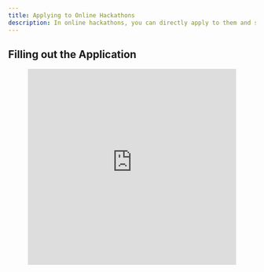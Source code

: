 ```yaml
---
title: Applying to Online Hackathons
description: In online hackathons, you can directly apply to them and straightaway be eligible for submissions during the hackathon submission period.
---
```



## Filling out the Application

<figure>
  <iframe
  width="100%"
  height="400"
  src="https://drive.google.com/file/d/1NGKjmzA6K7UO9Lujtm4whvI6qdHweo7K/preview"
  title="Application Process Video"
  frameBorder="0"
  allow="autoplay"
  allowFullScreen
/> <br/>
  <figcaption>
    <p align="center"><i>V2 Application Process Video</i></p>
  </figcaption>
</figure>

Your application is successful only after you click on `Submit Application`.

If you don't see this button, scroll down and ensure you’ve answered all the required questions. Look for the `Application Filled - 100%` indicator.

<Callout title= "warning"type="warning">
  The submission buttons will be enabled only after the submission window begins.
</Callout>


## Create or Join a Team

<Card
  title="🤼 Create/Join a Team"
  href="/docs/guide/participating-in-hackathons/create-join-a-team"
/>